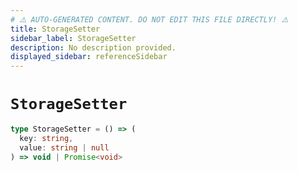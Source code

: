 ```yaml
---
# ⚠️ AUTO-GENERATED CONTENT. DO NOT EDIT THIS FILE DIRECTLY! ⚠️
title: StorageSetter
sidebar_label: StorageSetter
description: No description provided.
displayed_sidebar: referenceSidebar
---
```


# `StorageSetter`

```ts
type StorageSetter = () => (
  key: string,
  value: string | null
) => void | Promise<void>
```
